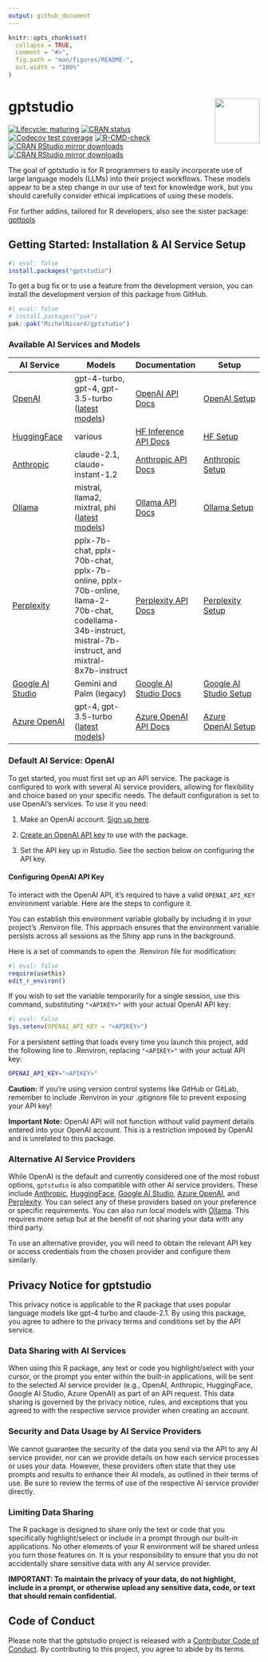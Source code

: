 ```yaml
---
output: github_document
---
```


<!-- README.md is generated from README.Rmd. Please edit that file -->

```r
knitr::opts_chunk$set(
  collapse = TRUE,
  comment = "#>",
  fig.path = "man/figures/README-",
  out.width = "100%"
)
```

# gptstudio <img src="man/figures/logo.png" align="right" height="90"/>

<!-- badges: start -->

[![Lifecycle: maturing](https://img.shields.io/badge/lifecycle-experimental-orange.svg)](https://lifecycle.r-lib.org/articles/stages.html#experimental) 
[![CRAN status](https://www.r-pkg.org/badges/version/gptstudio)](https://CRAN.R-project.org/package=gptstudio) 
[![Codecov test coverage](https://codecov.io/gh/MichelNivard/gptstudio/branch/main/graph/badge.svg)](https://app.codecov.io/gh/MichelNivard/gptstudio?branch=main) 
[![R-CMD-check](https://github.com/MichelNivard/gptstudio/actions/workflows/R-CMD-check.yaml/badge.svg)](https://github.com/MichelNivard/gptstudio/actions/workflows/R-CMD-check.yaml)
[![CRAN RStudio mirror downloads](http://cranlogs.r-pkg.org/badges/gptstudio)](https://www.r-pkg.org:443/pkg/gptstudio)
[![CRAN RStudio mirror downloads](http://cranlogs.r-pkg.org/badges/grand-total/gptstudio)](https://www.r-pkg.org:443/gptstudio)

<!-- badges: end -->

The goal of gptstudio is for R programmers to easily incorporate use of large language models (LLMs) into their project workflows. These models appear to be a step change in our use of text for knowledge work, but you should carefully consider ethical implications of using these models.

For further addins, tailored for R developers, also see the sister package: [gpttools](https://jameshwade.github.io/gpttools/)

## Getting Started: Installation & AI Service Setup

```r
#| eval: false
install.packages("gptstudio")
```

To get a bug fix or to use a feature from the development version, you can install the development version of this package from GitHub.

```r
#| eval: false
# install.packages("pak")
pak::pak("MichelNivard/gptstudio")
```

### Available AI Services and Models

| AI Service | Models | Documentation | Setup |
| ---- | ---- | ---- | ---- |
| [OpenAI](https://platform.openai.com) | gpt-4-turbo, gpt-4, gpt-3.5-turbo ([latest models](https://platform.openai.com/docs/models)) | [OpenAI API Docs](https://platform.openai.com/docs/api-reference) | [OpenAI Setup](articles/openai.md) |
| [HuggingFace](https://huggingface.co/) | various | [HF Inference API Docs](https://huggingface.co/docs/hub/models-inference) | [HF Setup](articles/huggingface.md) |
| [Anthropic](https://docs.anthropic.com/claude/docs/guide-to-anthropics-prompt-engineering-resources) | claude-2.1, claude-instant-1.2 | [Anthropic API Docs](https://docs.anthropic.com/claude/reference/getting-started-with-the-api) | [Anthropic Setup](articles/anthropic.md) |
| [Ollama](https://ollama.ai/) | mistral, llama2, mixtral, phi ([latest models](https://ollama.ai/library)) | [Ollama API Docs](https://github.com/jmorganca/ollama/blob/main/docs/api.md) | [Ollama Setup](articles/ollama.md) |
| [Perplexity](https://www.perplexity.ai) | pplx-7b-chat, pplx-70b-chat, pplx-7b-online, pplx-70b-online, llama-2-70b-chat, codellama-34b-instruct, mistral-7b-instruct, and mixtral-8x7b-instruct | [Perplexity API Docs](https://docs.perplexity.ai/reference/post_chat_completions) | [Perplexity Setup](articles/perplexity.md) |
| [Google AI Studio](https://ai.google.dev/tutorials/ai-studio_quickstart) | Gemini and Palm (legacy) | [Google AI Studio Docs](https://ai.google.dev/docs) | [Google AI Studio Setup](articles/googleai.md) |
| [Azure OpenAI](https://learn.microsoft.com/en-us/azure/ai-services/openai/overview) | gpt-4, gpt-3.5-turbo ([latest models](https://learn.microsoft.com/en-us/azure/ai-services/openai/concepts/models#gpt-4-and-gpt-4-turbo-preview)) | [Azure OpenAI API Docs](https://learn.microsoft.com/en-us/azure/ai-services/openai/quickstart?tabs=command-line,python&pivots=rest-api) | [Azure OpenAI Setup](articles/azure.md) |

### Default AI Service: OpenAI

To get started, you must first set up an API service. The package is configured to work with several AI service providers, allowing for flexibility and choice based on your specific needs. The default configuration is set to use OpenAI's services. To use it you need:

1.  Make an OpenAI account. [Sign up here](https://platform.openai.com/).

2.  [Create an OpenAI API key](https://platform.openai.com/account/api-keys) to use with the package.

3.  Set the API key up in Rstudio. See the section below on configuring the API key.

#### Configuring OpenAI API Key

To interact with the OpenAI API, it's required to have a valid `OPENAI_API_KEY` environment variable. Here are the steps to configure it.

You can establish this environment variable globally by including it in your project's .Renviron file. This approach ensures that the environment variable persists across all sessions as the Shiny app runs in the background.

Here is a set of commands to open the .Renviron file for modification:

```r
#| eval: false
require(usethis)
edit_r_environ()
```

If you wish to set the variable temporarily for a single session, use this command, substituting `"<APIKEY>"` with your actual OpenAI API key:

```r
#| eval: false
Sys.setenv(OPENAI_API_KEY = "<APIKEY>")
```

For a persistent setting that loads every time you launch this project, add the following line to .Renviron, replacing `"<APIKEY>"` with your actual API key:

``` bash
OPENAI_API_KEY="<APIKEY>"
```

**Caution:** If you're using version control systems like GitHub or GitLab, remember to include .Renviron in your .gitignore file to prevent exposing your API key!

**Important Note:** OpenAI API will not function without valid payment details entered into your OpenAI account. This is a restriction imposed by OpenAI and is unrelated to this package.

### Alternative AI Service Providers

While OpenAI is the default and currently considered one of the most robust options, `gptstudio` is also compatible with other AI service providers. These include [Anthropic](articles/anthropic.md), [HuggingFace](articles/huggingface.md), [Google AI Studio](articles/googleai.md), [Azure OpenAI](articles/azure.md), and [Perplexity](articles/perplexity.md). You can select any of these providers based on your preference or specific requirements. You can also run local models with [Ollama](articles/ollama.md). This requires more setup but at the benefit of not sharing your data with any third party.

To use an alternative provider, you will need to obtain the relevant API key or access credentials from the chosen provider and configure them similarly.

## Privacy Notice for gptstudio

This privacy notice is applicable to the R package that uses popular language models like gpt-4 turbo and claude-2.1. By using this package, you agree to adhere to the privacy terms and conditions set by the API service.

### Data Sharing with AI Services

When using this R package, any text or code you highlight/select with your cursor, or the prompt you enter within the built-in applications, will be sent to the selected AI service provider (e.g., OpenAI, Anthropic, HuggingFace, Google AI Studio, Azure OpenAI) as part of an API request. This data sharing is governed by the privacy notice, rules, and exceptions that you agreed to with the respective service provider when creating an account.

### Security and Data Usage by AI Service Providers

We cannot guarantee the security of the data you send via the API to any AI service provider, nor can we provide details on how each service processes or uses your data. However, these providers often state that they use prompts and results to enhance their AI models, as outlined in their terms of use. Be sure to review the terms of use of the respective AI service provider directly.

### Limiting Data Sharing

The R package is designed to share only the text or code that you specifically highlight/select or include in a prompt through our built-in applications. No other elements of your R environment will be shared unless you turn those features on. It is your responsibility to ensure that you do not accidentally share sensitive data with any AI service provider.

**IMPORTANT: To maintain the privacy of your data, do not highlight, include in a prompt, or otherwise upload any sensitive data, code, or text that should remain confidential.**

## Code of Conduct

Please note that the gptstudio project is released with a [Contributor Code of Conduct](https://github.com/MichelNivard/gptstudio/blob/main/.github/CODE_OF_CONDUCT.md). By contributing to this project, you agree to abide by its terms.

